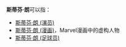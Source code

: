 {{noteTA
|T=zh-cn:斯蒂芬·朗; zh-tw:史帝芬·朗;
|1=zh-cn:斯蒂芬; zh-tw:史帝芬;
}}
'''斯蒂芬·朗'''可以指：

* [[斯蒂芬·朗_(演员)|斯蒂芬·朗 (演员)]]
* [[斯蒂芬·朗_(漫画)|斯蒂芬·朗 (漫画)]]，Marvel漫画中的虚构人物
* [[斯蒂芬·朗_(足球员)|斯蒂芬·朗 (足球员)]]

{{Disambiguation|Cat=四字人名译名消歧义}}